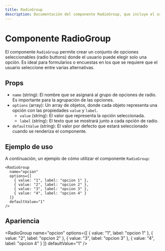 ```yaml
---
title: RadioGroup
description: Documentación del componente RadioGroup, que incluye el uso y las props que recibe.
---
```



# Componente RadioGroup

El componente `RadioGroup` permite crear un conjunto de opciones seleccionables (radio buttons) donde el usuario puede elegir solo una opción. Es ideal para formularios o encuestas en los que se requiere que el usuario seleccione entre varias alternativas.

## Props

- `name` (string): El nombre que se asignará al grupo de opciones de radio. Es importante para la agrupación de las opciones.
- `options` (array): Un array de objetos, donde cada objeto representa una opción con las propiedades `value` y `label`.
  - `value` (string): El valor que representa la opción seleccionada.
  - `label` (string): El texto que se mostrará junto a cada opción de radio.
- `defaultValue` (string): El valor por defecto que estará seleccionado cuando se renderiza el componente.

## Ejemplo de uso

A continuación, un ejemplo de cómo utilizar el componente `RadioGroup`:

```astro
<RadioGroup
  name="opcion"
  options={[
    { value: "1", label: "opcion 1" },
    { value: "2", label: "opcion 2" },
    { value: "3", label: "opcion 3" },
    { value: "4", label: "opcion 4" }
  ]}
  defaultValue="1"
/>
```
## Apariencia
<RadioGroup
  name="opcion"
  options={[
    { value: "1", label: "opcion 1" },
    { value: "2", label: "opcion 2" },
    { value: "3", label: "opcion 3" },
    { value: "4", label: "opcion 4" }
  ]}
  defaultValue="1"
/>